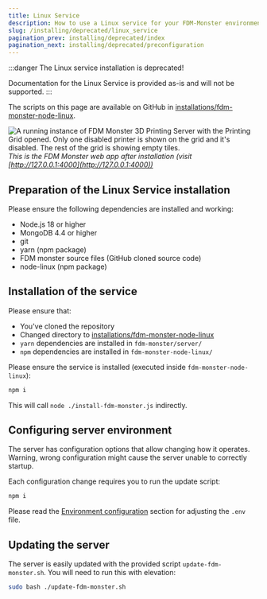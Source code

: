 ```yaml
---
title: Linux Service
description: How to use a Linux service for your FDM-Monster environment (deprecated)
slug: /installing/deprecated/linux_service
pagination_prev: installing/deprecated/index
pagination_next: installing/deprecated/preconfiguration
---
```


:::danger
The Linux service installation is deprecated!

Documentation for the Linux Service is provided as-is and will not be supported.
:::

The scripts on this page are available on GitHub in [installations/fdm-monster-node-linux](https://github.com/fdm-monster/fdm-monster/tree/main/installations/fdm-monster-node-linux).

![A running instance of FDM Monster 3D Printing Server with the Printing Grid opened.
Only one disabled printer is shown on the grid and it's disabled.
The rest of the grid is showing empty tiles.](../../images/server-running.png)
*This is the FDM Monster web app after installation (visit [http://127.0.0.1:4000](http://127.0.0.1:4000))*

## Preparation of the Linux Service installation

Please ensure the following dependencies are installed and working:

- Node.js 18 or higher
- MongoDB 4.4 or higher
- git
- yarn (npm package)
- FDM monster source files (GitHub cloned source code)
- node-linux (npm package)

## Installation of the service

Please ensure that:

- You've cloned the repository
- Changed directory to [installations/fdm-monster-node-linux](https://github.com/fdm-monster/fdm-monster/tree/main/installations/fdm-monster-node-linux)
- `yarn` dependencies are installed in `fdm-monster/server/`
- `npm` dependencies are installed in `fdm-monster-node-linux/`

Please ensure the service is installed (executed inside `fdm-monster-node-linux`):

```bash
npm i
```

This will call `node ./install-fdm-monster.js` indirectly.

## Configuring server environment

The server has configuration options that allow changing how it operates. Warning, wrong configuration might cause the
server unable to correctly startup.

Each configuration change requires you to run the update script:

```bash
npm i
```

Please read the [Environment configuration](./preconfiguration.mdx) section for adjusting the `.env` file.

## Updating the server

The server is easily updated with the provided script `update-fdm-monster.sh`.
You will need to run this with elevation:

```bash
sudo bash ./update-fdm-monster.sh
```

